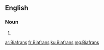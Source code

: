 ==English==

===Noun===
{{head|en}}

# {{plural of|Biafran}}

[[ar:Biafrans]]
[[fr:Biafrans]]
[[ku:Biafrans]]
[[mg:Biafrans]]